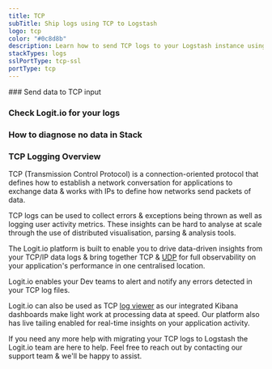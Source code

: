 ```yaml
---
title: TCP
subTitle: Ship logs using TCP to Logstash
logo: tcp
color: "#0c8d8b"
description: Learn how to send TCP logs to your Logstash instance using our configuration examples. Simplify sending logs with Logit.io's data config examples and guides.
stackTypes: logs
sslPortType: tcp-ssl
portType: tcp
---
```


<Steps>
  ### Send data to TCP input

  <SendDataToTCP />

  ### Check Logit.io for your logs

  <LaunchStack utmMedium="logs" utmCampaign="tcp" source="tcp" />

  ### How to diagnose no data in Stack

  <DiagnoseNoData />

</Steps>

### TCP Logging Overview

TCP (Transmission Control Protocol) is a connection-oriented protocol that 
defines how to establish a network conversation for applications to exchange 
data & works with IPs to define how networks send packets of data.

TCP logs can be used to collect errors & exceptions being thrown as well as 
logging user activity metrics. These insights can be hard to analyse at scale 
through the use of distributed visualisation, parsing & analysis tools. 

The Logit.io platform is built to enable you to drive data-driven insights 
from your TCP/IP data logs & bring together TCP & [UDP](/integrations/log-management/protocols/udp) for 
full observability on your application's performance in one centralised location. 

Logit.io enables your Dev teams to alert and notify any errors detected in your TCP log files. 

Logit.io can also be used as TCP [log viewer](https://logit.io/solutions/log-viewer/) as 
our integrated Kibana dashboards make light work at processing data at speed. 
Our platform also has live tailing enabled for real-time insights on your application activity.

If you need any more help with migrating your TCP logs to Logstash the 
Logit.io team are here to help. Feel free to reach out by contacting our 
support team <IntercomButton text="via live chat" /> & we'll be happy to assist.
    

